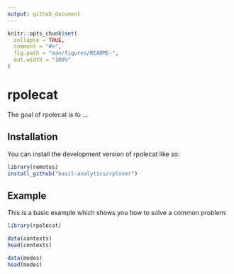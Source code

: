 ```yaml
---
output: github_document
---
```


<!-- README.md is generated from README.Rmd. Please edit that file -->

```r
knitr::opts_chunk$set(
  collapse = TRUE,
  comment = "#>",
  fig.path = "man/figures/README-",
  out.width = "100%"
)
```

# rpolecat

<!-- badges: start -->
<!-- badges: end -->

The goal of rpolecat is to ...

## Installation

You can install the development version of rpolecat like so:

``` r
library(remotes)
install_github("basil-analytics/rplover")
```

## Example

This is a basic example which shows you how to solve a common problem:

```r
library(rpolecat)

data(contexts)
head(contexts)

data(modes)
head(modes)
```

